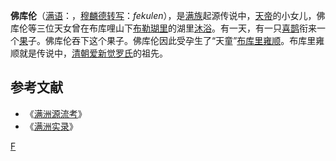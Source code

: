 '''佛库伦'''（[[满语|满语]]：{{ManchuSibeUnicode|ᡶᡝᡴᡠᠯᡝᠨ|style=text-align:left}}，[[满文转写方案|穆麟德转写]]：''fekulen''），是[[满族|满族]]起源传说中，[[天帝|天帝]]的小女儿，佛库伦等三位天女曾在布库哩山下[[天女浴躬池|布勒瑚里]]的湖里[[沐浴|沐浴]]。有一天，有一只[[喜鹊|喜鹊]]衔来一个[[果|果]]子。佛库伦吞下这个果子。佛库伦因此受孕生了“天童”[[布库里雍顺|布库里雍顺]]。布库里雍顺就是传说中，[[清朝|清朝]][[爱新觉罗氏|爱新觉罗氏]]的祖先。
==参考文献==
*《[[满洲源流考|满洲源流考]]》 
*《[[满洲实录|满洲实录]]》 

[[Category:中国传说人物|F]]